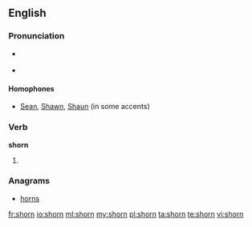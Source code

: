 ==English==

===Pronunciation===
* {{a|US}} {{IPA|/ʃoʊrn/|/ʃɔrn/}}
* {{rhymes|ɔː(r)n}}

====Homophones====
* [[Sean]], [[Shawn]], [[Shaun]] (in some accents)

===Verb===
'''shorn'''

# {{past of|shear}}

===Anagrams===
* [[horns]]

[[fr:shorn]]
[[io:shorn]]
[[ml:shorn]]
[[my:shorn]]
[[pl:shorn]]
[[ta:shorn]]
[[te:shorn]]
[[vi:shorn]]